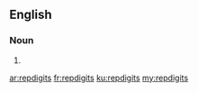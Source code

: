 ==English==

===Noun===
{{head|en|plural}}

# {{plural of|repdigit|lang=en}}

[[ar:repdigits]]
[[fr:repdigits]]
[[ku:repdigits]]
[[my:repdigits]]